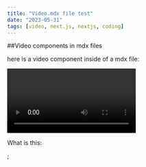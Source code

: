 ```yaml
---
title: "Video.mdx file test"
date: "2023-05-31"
tags: [video, next.js, nextjs, coding]
---
```


##Video components in mdx files

here is a video component inside of a mdx file:

<Video id="5O2Yw_ldRjA" />{" "}

What is this:

<CustomImage
  src="https://raw.githubusercontent.com/H3nry-T/Blogposts/images/ssg-benefits.PNG"
  alt="pikachu"
/>
;
